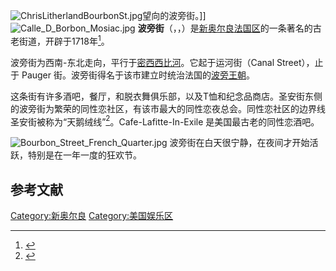 [[Image:ChrisLitherlandBourbonSt.jpg|right]]望向的波旁街。]]
[[Image:Calle_D_Borbon_Mosiac.jpg|right]]
'''波旁街'''（{{lang-en|'''Bourbon Street'''}}，{{lang-fr|Rue Bourbon}}，{{lang-es|Calle de Borbón}}）是[[新奥尔良|新奥尔良]][[法国区|法国区]]的一条著名的古老街道，开辟于1718年<ref>{{Cite web |url=http://www.inetours.com/New_Orleans/French_Quarter_History.html |title=New Orleans French Quarter History, Architecture and Pictures |access-date=2011-12-25 |archive-url=https://web.archive.org/web/20130325111616/http://inetours.com/New_Orleans/French_Quarter_History.html |archive-date=2013-03-25 |dead-url=yes }}</ref>。

波旁街为西南-东北走向，平行于[[密西西比河|密西西比河]]。它起于运河街（Canal Street），止于 Pauger 街。波旁街得名于该市建立时统治法国的[[波旁王朝|波旁王朝]]。

这条街有许多酒吧，餐厅，和脱衣舞俱乐部，以及T恤和纪念品商店。圣安街东侧的波旁街为繁荣的同性恋社区，有该市最大的同性恋夜总会。同性恋社区的边界线圣安街被称为“天鹅绒线”<ref>{{Cite web |url=http://www.discoverneworleans.com/frenchquarter.html |title=存档副本 |access-date=2011-12-25 |archive-date=2018-08-28 |archive-url=https://web.archive.org/web/20180828023247/http://www.discoverneworleans.com/frenchquarter.html |dead-url=no }}</ref>。Cafe-Lafitte-In-Exile 是美国最古老的同性恋酒吧。

[[Image:Bourbon_Street_French_Quarter.jpg|thumb]]
波旁街在白天很宁静，在夜间才开始活跃，特别是在一年一度的狂欢节。
{{Commonscat|Bourbon Street|波旁街}}

==参考文献==
{{Reflist}}

[[Category:新奥尔良|Category:新奥尔良]]
[[Category:美国娱乐区|Category:美国娱乐区]]